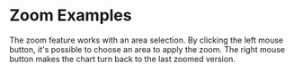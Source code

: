 # Zoom Examples

The zoom feature works with an area selection. By clicking the left mouse button, it's possible to choose an area to apply the zoom.
The right mouse button makes the chart turn back to the last zoomed version.

<Preview name="chart-zoom-feature" />
